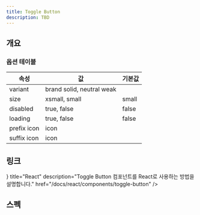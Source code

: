 ```yaml
---
title: Toggle Button
description: TBD
---
```


<SanityGuideline title="Toggle Button" />

## 개요

### 옵션 테이블

| 속성        | 값                        | 기본값 |
| ----------- | ------------------------- | ------ |
| variant     | brand solid, neutral weak |        |
| size        | xsmall, small             | small  |
| disabled    | true, false               | false  |
| loading     | true, false               | false  |
| prefix icon | icon                      |        |
| suffix icon | icon                      |        |

## 링크

<Cards>
  <Card
    icon={<AtomIcon />}
    title="React"
    description="Toggle Button 컴포넌트를 React로 사용하는 방법을 설명합니다."
    href="/docs/react/components/toggle-button"
  />
</Cards>

## 스펙

<ComponentSpecBlock id="toggle-button" />
